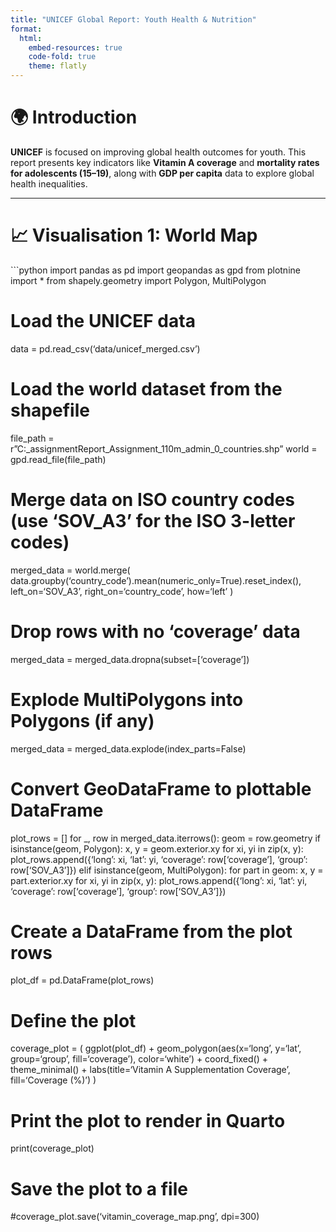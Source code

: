 ```yaml
---
title: "UNICEF Global Report: Youth Health & Nutrition"
format:
  html:
    embed-resources: true
    code-fold: true
    theme: flatly
---
```


# 🌍 Introduction

**UNICEF** is focused on improving global health outcomes for youth. This report presents key indicators like **Vitamin A coverage** and **mortality rates for adolescents (15–19)**, along with **GDP per capita** data to explore global health inequalities.

---

# 📈 Visualisation 1: World Map

```python
import pandas as pd 
import geopandas as gpd
from plotnine import *
from shapely.geometry import Polygon, MultiPolygon

# Load the UNICEF data
data = pd.read_csv('data/unicef_merged.csv')

# Load the world dataset from the shapefile
file_path = r"C:\Users\Acer\OneDrive\Desktop\tableau_assignment\Quarto Report\VSC_Assignment\ne_110m_admin_0_countries.shp"
world = gpd.read_file(file_path)

# Merge data on ISO country codes (use 'SOV_A3' for the ISO 3-letter codes)
merged_data = world.merge(
    data.groupby('country_code').mean(numeric_only=True).reset_index(),
    left_on='SOV_A3', right_on='country_code', how='left'
)

# Drop rows with no 'coverage' data
merged_data = merged_data.dropna(subset=['coverage'])

# Explode MultiPolygons into Polygons (if any)
merged_data = merged_data.explode(index_parts=False)

# Convert GeoDataFrame to plottable DataFrame
plot_rows = []
for _, row in merged_data.iterrows():
    geom = row.geometry
    if isinstance(geom, Polygon):
        x, y = geom.exterior.xy
        for xi, yi in zip(x, y):
            plot_rows.append({'long': xi, 'lat': yi, 'coverage': row['coverage'], 'group': row['SOV_A3']})
    elif isinstance(geom, MultiPolygon):
        for part in geom:
            x, y = part.exterior.xy
            for xi, yi in zip(x, y):
                plot_rows.append({'long': xi, 'lat': yi, 'coverage': row['coverage'], 'group': row['SOV_A3']})

# Create a DataFrame from the plot rows
plot_df = pd.DataFrame(plot_rows)

# Define the plot
coverage_plot = (
    ggplot(plot_df)
    + geom_polygon(aes(x='long', y='lat', group='group', fill='coverage'), color='white')
    + coord_fixed()
    + theme_minimal()
    + labs(title='Vitamin A Supplementation Coverage', fill='Coverage (%)')
)

# Print the plot to render in Quarto
print(coverage_plot)

# Save the plot to a file
#coverage_plot.save('vitamin_coverage_map.png', dpi=300)


